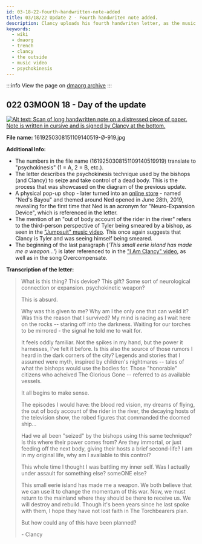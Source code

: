 ```yaml
---
id: 03-18-22-fourth-handwritten-note-added
title: 03/18/22 Update 2 - Fourth handwriten note added.
description: Clancy uploads his fourth handwriten letter, as the music video for The Outside releases.
keywords:
  - wiki
  - dmaorg
  - trench
  - clancy
  - the outside
  - music video
  - psychokinesis
---
```


:::info
View the page on [dmaorg archive](https://www.dmaorg.site/031822-2/found/15398642_14/clancy.html)
:::

## 022 03MOON 18 - Day of the update

[![Alt text: Scan of long handwritten note on a distressed piece of paper. Note is written in cursive and is signed by Clancy at the bottom.](./assets/1619250308151109140519-Ø-919.jpg)](./assets/1619250308151109140519-Ø-919.jpg)

**File name:** 1619250308151109140519-Ø-919.jpg

**Additional Info:**

- The numbers in the file name (1619250308151109140519919) translate to "psychokinesis" (1 = A, 2 = B, etc.). 
- The letter describes the psychokinesis technique used by the bishops (and Clancy) to seize and take control of a dead body. This is the process that was showcased on the diagram of the previous update.
- A physical pop-up shop - later turned into an [online store](https://www.nedbayou.com) - named "Ned's Bayou" and themed around Ned opened in June 28th, 2019, revealing for the first time that Ned is an acronym for "Neuro-Expansion Device", which is referenced in the letter. 
- The mention of an "out of body account of the rider in the river" refers to the third-person perspective of Tyler being smeared by a bishop, as seen in the ["Jumpsuit" music video](https://www.youtube.com/watch?v=UOUBW8bkjQ4). This once again suggests that Clancy is Tyler and was seeing himself being smeared.
- The beginning of the last paragraph (*'This small eerie island has made me a weapon...'*) is later referenced to in the ["I Am Clancy" video](https://www.youtube.com/watch?v=ozlHHR_eSxc), as well as in the song Overcompensate. 

**Transcription of the letter:**

> What is this thing? This device? This gift? Some sort of neurological connection or expansion. psychokinetic weapon?
> 
> This is absurd.
> 
> Why was this given to me? Why am I the only one that can weild it? Was this the reason that I survived? My mind is racing as I wait here on the rocks -- staring off into the darkness. Waiting for our torches to be mirrored - the signal he told me to wait for.
> 
> It feels oddly familiar. Not the spikes in my hand, but the power it harnesses, I've felt it before. Is this also the source of those rumors I heard in the dark corners of the city? Legends and stories that I assumed were myth, inspired by children's nightmares -- tales of what the bishops would use the bodies for. Those "honorable" citizens who acheived The Glorious Gone -- referred to as available vessels.
> 
> It all begins to make sense.
> 
> The episodes I would have: the blood red vision, my dreams of flying, the out of body account of the rider in the river, the decaying hosts of the television show, the robed figures that commanded the doomed ship...
> 
> Had we all been "seized" by the bishops using this same technique? Is this where their power comes from? Are they immortal, or just feeding off the next body, giving their hosts a brief second-life? I am in my original life, why am I available to this control?
> 
> This whole time I thought I was battling my inner self. Was I actually under assault for something else? someONE else?
> 
> This small eerie island has made me a weapon. We both believe that we can use it to change the momentum of this war. Now, we must return to the mainland where they should be there to receive us. We will destroy and rebuild. Though it's been years since he last spoke with them, I hope they have not lost faith in The Torchbearers plan.
> 
> But how could any of this have been planned?
> 
> \- Clancy
